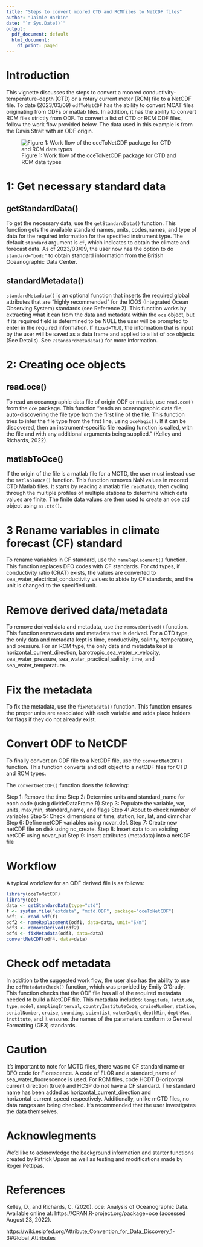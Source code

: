 ```yaml
---
title: "Steps to convert moored CTD and RCMfiles to NetCDF files"
author: "Jaimie Harbin"
date: "`r Sys.Date()`"
output:
  pdf_document: default
  html_document:
    df_print: paged
---
```


# Introduction

This vignette discusses the steps to convert a moored conductivity-temperature-depth (CTD) or a  rotary current meter (RCM) file to a NetCDF file. To date (2023/03/09) `odfToNetCDF` has the ability to convert MCAT files originating from ODFs or matlab files. In addition, it has the ability to convert RCM files strictly from ODF. To convert a list of CTD or RCM ODF files, follow the work flow provided below. The data used in this example is from the Davis Strait with an ODF origin.

![Figure 1: Work flow of the oceToNetCDF package for CTD and RCM data types ](ctd_rcm_diagram.png)

# 1: Get necessary standard data

## getStandardData()

To get the necessary data, use the `getStandardData()` function. This function gets the available standard names, units, codes,names, and type of data for the required information for the specified instrument type. The default `standard` argument is `cf`, which indicates to obtain the climate and forecast data. As of 2023/03/09, the user now has the option to do `standard="bodc"` to obtain standard information from the British Oceanographic Data Center.

## standardMetadata()

`standardMetadata()` is an optional function that inserts the required global attributes that are "highly recommended" for the IOOS (Integrated Ocean Observing System) standards (see Reference 2). This function works by extracting what it can from the data and metadata within the `oce` object, but if its required field is determined to be NULL the user will be prompted to enter in the required information. If `fixed=TRUE`, the information that is input by the user will be saved as a data frame and applied to a list of `oce` objects (See Details). See `?standardMetadata()` for more information.

# 2: Creating oce objects

## read.oce()

To read an oceanographic data file of origin ODF or matlab, use `read.oce()` from the `oce` package. This function "reads an oceanographic data file, auto-discovering the file type from the first line of the file. This function tries to infer the file type from the first line, using `oceMagic()`. If it can be discovered, then an instrument-specific file reading function is called, with the file and with any additional arguments being supplied." (Kelley and Richards, 2022).

## matlabToOce()

If the origin of the file is a matlab file for a MCTD, the user must instead use the `matlabToOce()` function. This function removes NaN values in moored CTD Matlab files. It starts by reading a matlab file `readMat()`, then cycling through the multiple profiles of multiple stations to determine which data values are finite. The finite data values are then used to create an oce ctd object using `as.ctd()`.

# 3 Rename variables in climate forecast (CF) standard

To rename variables in CF standard, use the `nameReplacement()` function. This function replaces DFO codes with CF standards. For ctd types, if conductivity ratio (CRAT) exists, the values are converted to sea_water_electrical_conductivity values to abide by CF standards, and the unit is changed to the specified unit.

# Remove derived data/metadata

To remove derived data and metadata, use the `removeDerived()` function. This function removes data and metadata that is derived. For a CTD type, the only data and metadata kept is time, conductivity, salinity, temperature, and pressure. For an RCM type, the only data and metadata kept is horizontal_current_direction, barotropic_sea_water_x_velocity, sea_water_pressure, sea_water_practical_salinity,
time, and sea_water_temperature.

# Fix the metadata

To fix the metadata, use the `fixMetadata()` function. This function ensures the proper units are associated with each variable and adds place holders for flags if they do not already exist.

# Convert ODF to NetCDF

To finally convert an ODF file to a NetCDF file, use the `convertNetCDF()` function. This function converts and odf object to a netCDF files for CTD and RCM types.

The `convertNetCDF()` function does the following:

Step 1: Remove the time
Step 2: Determine units and standard_name for each code (using divideDataFrame.R)
Step 3: Populate the variable, var, units, max,min, standard_name, and flags
Step 4: About to check number of variables
Step 5: Check dimensions of time, station, lon, lat, and dimnchar
Step 6: Define netCDF variables using ncvar_def.
Step 7: Create  new netCDF file on disk using nc_create.
Step 8: Insert data to an existing netCDF using ncvar_put
Step 9: Insert attributes (metadata) into a netCDF file

# Workflow

A typical workflow for an ODF derived file is as follows:

```r
library(oceToNetCDF)
library(oce)
data <- getStandardData(type="ctd")
f <- system.file("extdata", "mctd.ODF", package="oceToNetCDF")
odf1 <- read.odf(f)
odf2 <- nameReplacement(odf1, data=data, unit="S/m")
odf3 <- removeDerived(odf2)
odf4 <- fixMetadata(odf3, data=data)
convertNetCDF(odf4, data=data)
```      


# Check odf metadata

In addition to the suggested work flow, the user also has the ability to use the `odfMetadataCheck()` function, which was 
provided by Emily O'Grady. This function checks that the ODF file has all of the required metadata needed to build a NetCDF file. This metadata includes: `longitude`, `latitude`, `type`, `model`, `samplingInterval`, `countryInstituteCode`, `cruiseNumber`, `station`, `serialNumber`, `cruise`, `sounding`, `scientist`, `waterDepth`, `depthMin`, `depthMax`, `institute`, and it ensures the names of the parameters conform to General Formatting (GF3) standards.

# Caution

It's important to note for MCTD files, there was no CF standard name or DFO code for Florescence. A code of FLOR and a standard_name of sea_water_fluorescence is used. For RCM files, code HCDT (Horizontal current direction (true)) and HCSP do not have a CF standard. The standard name has been added as horizontal_current_direction and horizontal_current_speed respectively. Additionally, unlike mCTD files, no data ranges are being checked. It's recommended that the user investigates the data themselves.

# Acknowlegments

We'd like to acknowledge the background information and starter functions created by Patrick Upson as well as testing and modifications made by Roger Pettipas.

# References

Kelley, D., and Richards, C. (2020). oce: Analysis of Oceanographic Data. Available online at: https://CRAN.R-project.org/package=oce (accessed August 23, 2022).

https://wiki.esipfed.org/Attribute_Convention_for_Data_Discovery_1-3#Global_Attributes


